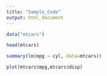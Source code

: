 ```yaml
---
title: "Sample_Code"
output: html_document
---
```


```r

data("mtcars")

head(mtcars)


```

```r
summary(lm(mpg ~ cyl, data=mtcars))

```


```r
plot(mtcars$mpg,mtcars$disp)
```

